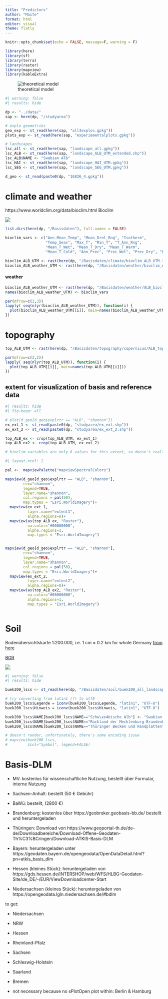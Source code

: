 ```yaml
---
title: "Predictors"
author: "Maite"
format: html
editor: visual
theme: flatly
---
```


```r
knitr::opts_chunk$set(echo = FALSE, message=F, warning = F)
```

```r
library(here)
library(sf)
library(terra)
library(raster)
library(mapview)
library(kableExtra)


```

![theoretical model](theoretic_model.png)

```r
#| warning: false
#| results: hide

dp <- "../data/"
sap <- here(dp, "/studyarea")

# explo geometries
geo_exp <- st_read(here(sap, "all3explos.gpkg"))
plots_exp <- st_read(here(sap, "experiementalplots.gpkg"))

# landscapes
lsc_all <- st_read(here(sap, "landscape_all.gpkg"))
lsc_ALB <- st_read(here(sap, "landscape_ALB_UTM_extended.shp"))
lsc_ALB$NAME <- "Swabian Alb"
lsc_HAI <- st_read(here(sap, "landscape_HAI_UTM.gpkg"))
lsc_SEG <- st_read(here(sap, "landscape_SEG_UTM.gpkg"))

d_geo <- st_read(paste0(dp, "16826_4.gpkg"))
```

# climate and weather

https://www.worldclim.org/data/bioclim.html Bioclim

![](bioclim_codes.png)

```r
list.dirs(here(dp, "/Basisdaten"), full.names = FALSE)

bioclim_vars <- c("Ann_Mean_Temp", "Mean_Drnl_Rng", "Isotherm", 
                  "Temp_Seas", "Max_T", "Min_T", "T_Ann_Rng", 
                  "Mean_T_Wet", "Mean_T_Dry", "Mean_T_Warm", 
                  "Mean_T_Cold", "Ann_Prec", "Prec_Wet", "Prec_Dry", "Prec_Seas", "Prec_Wet", "Prec_Dry", "Prec_Warm", "Prec_Cold")
```

```r
bioclim_ALB_UTM <- rast(here(dp, "/Basisdaten/climate/bioclim_ALB_UTM.tif"))
bioclim_ALB_weather_UTM <- rast(here(dp, "/Basisdaten/weather/bioclim_ALB_weather_UTM.tif"))
```

#### weather

```r
bioclim_ALB_weather_UTM <- rast(here(dp, "/Basisdaten/weather/ALB_bioclim-2021_UTM.tif"))
names(bioclim_ALB_weather_UTM) <- bioclim_vars

par(mfrow=c(3,3))
lapply( seq(nlyr(bioclim_ALB_weather_UTM)), function(i) {
  plot(bioclim_ALB_weather_UTM[[i]], main=names(bioclim_ALB_weather_UTM[[i]]))
})
```

# topography

```r
top_ALB_UTM <- rast(here(dp, "/Basisdaten/topography/copernicus/ALB_top_UTM.tif"))

par(mfrow=c(2,2))
lapply( seq(nlyr(top_ALB_UTM)), function(i) {
  plot(top_ALB_UTM[[i]], main=names(top_ALB_UTM[[i]]))
})

```

## extent for visualization of basis and reference data

```r
#| results: hide
#| fig-keep: all

# plot(d_geo[d_geo$explrtr == "ALB", "shannon"])
ex_ext_1 <- st_read(paste0(dp, "studyarea/ex_ext.shp"))
ex_ext_2 <- st_read(paste0(dp, "studyarea/ex_ext_2.shp"))

top_ALB_ex <- crop(top_ALB_UTM, ex_ext_1)
top_ALB_ex2 <- crop(top_ALB_UTM, ex_ext_2)

# bioclim variables are only 6 values for this extent, so doesn't really make sense
```

```r
#| layout-ncol: 2

pal <-  mapviewPalette("mapviewSpectralColors")

mapview(d_geo[d_geo$explrtr == "ALB", "shannon"],
        cex="shannon",
        legend=TRUE, 
        layer.name="shannon",
        col.regions = pal(50),
        map.types = "Esri.WorldImagery")+
  mapview(ex_ext_1,
          layer.name="extent1",
          alpha.regions=0)+
  mapview(as(top_ALB_ex, "Raster"), 
          na.color="#00000000",
          alpha.regions=1,
          map.types = "Esri.WorldImagery")


mapview(d_geo[d_geo$explrtr == "ALB", "shannon"],
        cex="shannon",
        legend=TRUE, 
        layer.name="shannon",
        col.regions = pal(50),
        map.types = "Esri.WorldImagery")+
  mapview(ex_ext_2,
          layer.name="extent2",
          alpha.regions=0)+
  mapview(as(top_ALB_ex2, "Raster"), 
          na.color="#00000000",
          alpha.regions=1,
          map.types = "Esri.WorldImagery")



```

# Soil

Bodenübersichtskarte 1:200.000, i.e. 1 cm = 0.2 km for whole Germany [from here](https://geoviewer.bgr.de/mapapps/resources/apps/bodenatlas/index.html?lang=de&tab=boedenDeutschlands)

[BGR](https://produktcenter.bgr.de/terraCatalog/DetailResult.do?fileIdentifier=154997F4-3C14-4A53-B217-8A7C7509E05F)

![](BUEK200.png)

```r
#| warning: false
#| results: hide

buek200_lscs <- st_read(here(dp, "/Basisdaten/soil/buek200_all_landscapes.gpkg"))

# try converting from latin1 (?) to utf8
buek200_lscs$Legende = iconv(buek200_lscs$Legende, "latin1", "UTF-8")
buek200_lscs$Hinweis = iconv(buek200_lscs$Hinweis, "latin1", "UTF-8")

buek200_lscs$NAME[buek200_lscs$NAME=="Schw\xe4bische Alb"] <- "Swabian Alb"
buek200_lscs$NAME[buek200_lscs$NAME=="Rückland der Mecklenburg-Brandenburgischen Seenplatte"] <- "Rueckl_Mck_Seen"
buek200_lscs$NAME[buek200_lscs$NAME=="Thüringer Becken und Randplatten"] <- "Thuer_Randpl"

# doesn't render, unfortunately, there's some encoding issue
# mapview(buek200_lscs, 
#         zcol="Symbol", legend=FALSE)

```

# Basis-DLM

-   MV: kostenlos für wissenschaftliche Nutzung, bestellt über Formular, interne Nutzung

-   Sachsen-Anhalt: bestellt (50 € Gebühr)

-   BaWü: bestellt, (2800 €)

-   Brandenburg: kostenlos über https://geobroker.geobasis-bb.de/ bestellt und heruntergeladen

-   Thüringen: Download von https://www.geoportal-th.de/de-de/Downloadbereiche/Download-Offene-Geodaten-Th%C3%BCringen/Download-ATKIS-Basis-DLM

-   Bayern: heruntergeladen unter https://geodaten.bayern.de/opengeodata/OpenDataDetail.html?pn=atkis_basis_dlm

-   Hessen (kleines Stück): heruntergeladen von https://gds.hessen.de/INTERSHOP/web/WFS/HLBG-Geodaten-Site/de_DE/-/EUR/ViewDownloadcenter-Start

-   Niedersachsen (kleines Stück): heruntergeladen von https://opengeodata.lgln.niedersachsen.de/#bdlm

to get:

-   Niedersachsen

-   NRW

-   Hessen

-   Rheinland-Pfalz

-   Sachsen

-   Schleswig-Holstein

-   Saarland

-   Bremen

-   not necessary because no sPlotOpen plot within: Berlin & Hamburg

